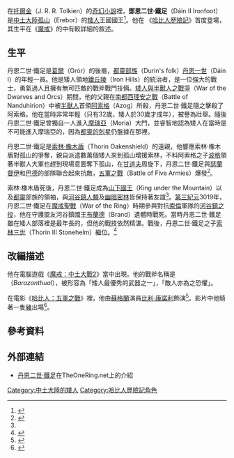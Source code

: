 {{NoteTA
|G1=LR
}}
{{Tolkienchar |
image_character = |
image_caption = |
character_name = 鄧恩二世 |
character_alias = 鐵足 |
character_title = 山下國王，孤山之王|
character_race = [[矮人_(中土大陸)|矮人]] |
character_culture = {{link-es|都灵部族|Casa de Durin}}|
character_gender = 男 |
character_realm = [[鐵丘陵|鐵丘陵]]<br/>[[孤山_(托爾金小說)|孤山]] |
character_birth = [[第三紀元|第三紀元]]2767年 |
character_death = 第三紀元3019年 |
character_actor= [[比利·康諾利|比利·康諾利]] |
Book(s) = 《[[哈比人歷險記|哈比人歷險記]]》 <br/>《[[魔戒|魔戒]]》<br/>《[[未完成的故事|未完成的故事]]》 |
}}

在[[托爾金|托爾金]]（J. R. R. Tolkien）的[[奇幻小說|奇幻小說]]裡，'''鄧恩二世·鐵足'''（Dáin II Ironfoot）是[[中土大陸|中土大陸]][[孤山_(托爾金小說)|孤山]]（Erebor）的[[矮人_(中土大陸)|矮人]]王國國王<ref>{{Cite news|url=http://www.theonering.net/torwp/the-hobbit/characters/dain/|title=Dain|date=2010-11-17|newspaper=TheOneRing.net|accessdate=2018-09-17|language=en-US|archive-date=2020-05-18|archive-url=https://web.archive.org/web/20200518123835/https://www.theonering.net/torwp/the-hobbit/characters/dain/|dead-url=no}}</ref>。他在 《[[哈比人歷險記|哈比人歷險記]]》首度登場，其生平在《[[魔戒|魔戒]]》的{{link-es|魔戒附錄|Apéndices de El Señor de los Anillos|附錄}}中有較詳細的敘述。

==生平==

丹恩二世·鐵足是[[葛爾|葛爾]]（Grór）的後裔，[[都靈部族|都靈部族]]（Durin's folk）[[丹恩一世|丹恩一世]]（Dáin I）的年輕一員。他是矮人領地[[鐵丘陵|鐵丘陵]]（Iron Hills）的統治者，是一位強大的戰士，勇氣過人且擁有無可匹敵的戰斧戰鬥技倆。[[矮人與半獸人之戰爭|矮人與半獸人之戰爭]]（War of the Dwarves and Orcs）期間，他的父親在[[阿薩努比薩之戰|南都西理安之戰]]（Battle of Nanduhirion）中被[[半獸人|半獸人]]首領[[阿索格|阿索格]]（Azog）所殺，丹恩二世·鐵足隨之擊殺了阿索格。他在當時非常年輕（只有32歲，矮人於30歲才成年），被譽為壯舉。隨後丹恩二世·鐵足曾獨自一人進入[[摩瑞亞|摩瑞亞]]（Moria）大門，並睿智地認為矮人在當時是不可能進入摩瑞亞的，因為[[都靈的剋星|都靈的剋星]]仍盤據在那裡。

丹恩二世·鐵足是[[索林·橡木盾|索林·橡木盾]]（Thorin Oakenshield）的遠親，他響應索林·橡木盾對孤山的爭奪，親自派遣數萬個矮人來到孤山增援索林，不料阿索格之子[[波格_(中土大陸)|波格]]領著半獸人大軍也趕到現場意圖奪下孤山，在[[甘道夫|甘道夫]]周旋下，丹恩二世·鐵足與[[瑟蘭督伊|瑟蘭督伊]]和[[巴德_(中土大陸)|巴德]]的部隊聯合起來抗敵，[[五軍之戰|五軍之戰]]（Battle of Five Armies）爆發<ref name=":0">{{Cite book|title=哈比人|last=托爾金|publisher=聯經|year=2014年1月初版第四刷|isbn=978-957-08-4103-9|location=臺北}}</ref>。

索林·橡木盾死後，丹恩二世·鐵足成為[[山下國王|山下國王]]（King under the Mountain）以及[[都靈_(中土大陸)|都靈]]部族的領袖，與[[河谷鎮|河谷鎮]][[人類_(中土大陸)|人類]]及[[幽暗密林|幽暗密林]]{{Le|木精靈|Silvan Elves}}皆保持著友誼<ref name=":0" />。[[第三紀元|第三紀元]]3019年，丹恩二世·鐵足在[[魔戒聖戰|魔戒聖戰]]（War of the Ring）時期參與對抗[[索倫_(魔戒)|索倫]]軍隊的[[河谷鎮之役|河谷鎮之役]]，他在守護盟友河谷鎮國王[[河谷鎮國王列表|布蘭德]]（Brand）遺體時戰死。當時丹恩二世·鐵足雖在矮人部落裡是最年長的，但他的戰技依然精湛。戰後，丹恩二世·鐵足之子[[索林三世|索林三世]]（Thorin III Stonehelm）繼位。<ref>{{Cite book|title=魔戒三部曲：王者再臨|last=托爾金|publisher=聯經|year=2012年12月二版|isbn=978-957-08-4102-2|location=臺北}}</ref>

==改編描述==

他在電腦遊戲《[[魔戒：中土大战II|魔戒：中土大戰2]]》當中出現。他的戰斧名稱是（''Barazanthual''），被形容為「矮人最優秀的武器之一」，「敵人亦為之恐懼」。

在電影《[[哈比人：五軍之戰|哈比人：五軍之戰]]》裡，他由[[蘇格蘭|蘇格蘭]]演員[[比利·康諾利|比利·康諾利]]飾演<ref>{{Cite news|url=http://tvnz.co.nz/entertainment-news/billy-connolly-joins-hobbit-cast-4715434|title=Billy Connolly joins Hobbit cast|date=2012-02-09|work=ONE News|accessdate=2018-09-17|archiveurl=https://web.archive.org/web/20120209233245/http://tvnz.co.nz/entertainment-news/billy-connolly-joins-hobbit-cast-4715434|archivedate=2012-02-09|dead-url=no}}</ref>。影片中他騎著一隻[[豬|豬]]出場<ref>{{Cite news|url=https://movieweb.com/hobbit-battle-five-armies-photos-dain-ironfoot/|title=6 New Hobbit 3 Photos Reveal Billy Connolly as Dain Ironfoot|date=2014-12-01|newspaper=MovieWeb|accessdate=2018-09-17|language=en-US|archive-date=2019-09-05|archive-url=https://web.archive.org/web/20190905153640/https://movieweb.com/hobbit-battle-five-armies-photos-dain-ironfoot/|dead-url=no}}</ref>。

==參考資料==
<references />

==外部連結==
* [http://www.theonering.net/torwp/the-hobbit/characters/dain/ 丹恩二世·鐵足]{{Wayback|url=http://www.theonering.net/torwp/the-hobbit/characters/dain/ |date=20200518123835 }}在TheOneRing.net上的介紹{{en}}

{{start box}}
{{succession box|[[索林·橡木盾|索林·橡木盾]]|[[索林三世|索林三世]]|[[都靈部族|都靈部族國王]]|'''丹恩二世·鐵足'''}}
{{end box}}

{{dwarves}}
{{哈比人歷險記}}

{{DEFAULTSORT:Dain Ii Ironfoot}}
[[Category:中土大陸的矮人|Category:中土大陸的矮人]]
[[Category:哈比人歷險記角色|Category:哈比人歷險記角色]]